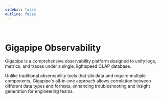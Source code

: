 ```yaml
---
sidebar: false
outline: false
---
```



<Docs />

<br />

# Gigapipe Observability

Gigapipe is a comprehensive observability platform designed to unify logs, metrics, and traces under a single, lightspeed OLAP database. 

Unlike traditional observability tools that silo data and require multiple components, Gigapipe's all-in-one approach allows correlation between different data types and formats, enhancing troubleshooting and insight generation for engineering teams.
